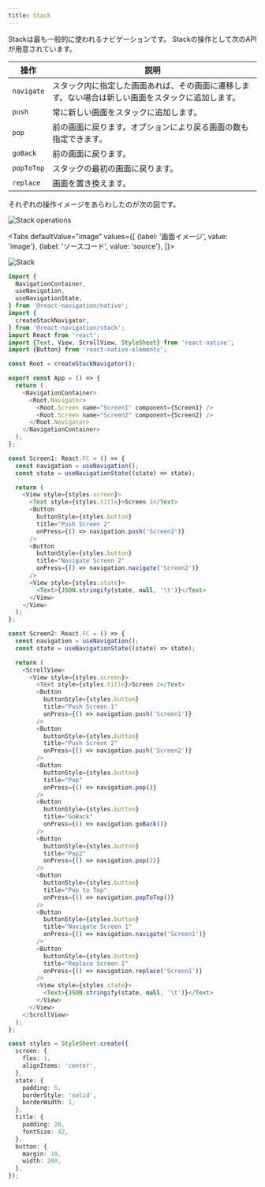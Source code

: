 ```yaml
---
title: Stack
---
```



Stackは最も一般的に使われるナビゲーションです。
Stackの操作として次のAPIが用意されています。

|操作|説明|
|---------|---------|
|`navigate`|スタック内に指定した画面あれば、その画面に遷移します。ない場合は新しい画面をスタックに追加します。|
|`push`|常に新しい画面をスタックに追加します。|
|`pop`|前の画面に戻ります。オプションにより戻る画面の数も指定できます。|
|`goBack`|前の画面に戻ります。|
|`popToTop`|スタックの最初の画面に戻ります。|
|`replace`|画面を置き換えます。|

それぞれの操作イメージをあらわしたのが次の図です。

![Stack operations](stack_image.png)

<!-- textlint-disable ja-technical-writing/sentence-length,ja-technical-writing/max-comma,ja-spacing/ja-no-space-around-parentheses -->

<Tabs
  defaultValue="image"
  values={[
    {label: '画面イメージ', value: 'image'},
    {label: 'ソースコード', value: 'source'},
  ]}>

<!-- textlint-enable ja-technical-writing/sentence-length,ja-technical-writing/max-comma,ja-spacing/ja-no-space-around-parentheses -->

<TabItem value="image">

![Stack](stack.png)

</TabItem>

<TabItem value="source">

```typescript jsx title="/src/App.tsx"
import {
  NavigationContainer,
  useNavigation,
  useNavigationState,
} from '@react-navigation/native';
import {
  createStackNavigator,
} from '@react-navigation/stack';
import React from 'react';
import {Text, View, ScrollView, StyleSheet} from 'react-native';
import {Button} from 'react-native-elements';

const Root = createStackNavigator();

export const App = () => {
  return (
    <NavigationContainer>
      <Root.Navigator>
        <Root.Screen name="Screen1" component={Screen1} />
        <Root.Screen name="Screen2" component={Screen2} />
      </Root.Navigator>
    </NavigationContainer>
  );
};

const Screen1: React.FC = () => {
  const navigation = useNavigation();
  const state = useNavigationState((state) => state);

  return (
    <View style={styles.screen}>
      <Text style={styles.title}>Screen 1</Text>
      <Button
        buttonStyle={styles.button}
        title="Push Screen 2"
        onPress={() => navigation.push('Screen2')}
      />
      <Button
        buttonStyle={styles.button}
        title="Navigate Screen 2"
        onPress={() => navigation.navigate('Screen2')}
      />
      <View style={styles.state}>
        <Text>{JSON.stringify(state, null, '\t')}</Text>
      </View>
    </View>
  );
};

const Screen2: React.FC = () => {
  const navigation = useNavigation();
  const state = useNavigationState((state) => state);

  return (
    <ScrollView>
      <View style={styles.screen}>
        <Text style={styles.title}>Screen 2</Text>
        <Button
          buttonStyle={styles.button}
          title="Push Screen 1"
          onPress={() => navigation.push('Screen1')}
        />
        <Button
          buttonStyle={styles.button}
          title="Push Screen 2"
          onPress={() => navigation.push('Screen2')}
        />
        <Button
          buttonStyle={styles.button}
          title="Pop"
          onPress={() => navigation.pop()}
        />
        <Button
          buttonStyle={styles.button}
          title="GoBack"
          onPress={() => navigation.goBack()}
        />
        <Button
          buttonStyle={styles.button}
          title="Pop2"
          onPress={() => navigation.pop(2)}
        />
        <Button
          buttonStyle={styles.button}
          title="Pop to Top"
          onPress={() => navigation.popToTop()}
        />
        <Button
          buttonStyle={styles.button}
          title="Navigate Screen 1"
          onPress={() => navigation.navigate('Screen1')}
        />
        <Button
          buttonStyle={styles.button}
          title="Replace Screen 1"
          onPress={() => navigation.replace('Screen1')}
        />
        <View style={styles.state}>
          <Text>{JSON.stringify(state, null, '\t')}</Text>
        </View>
      </View>
    </ScrollView>
  );
};

const styles = StyleSheet.create({
  screen: {
    flex: 1,
    alignItems: 'center',
  },
  state: {
    padding: 5,
    borderStyle: 'solid',
    borderWidth: 1,
  },
  title: {
    padding: 20,
    fontSize: 42,
  },
  button: {
    margin: 10,
    width: 200,
  },
});
```

</TabItem>
</Tabs>
